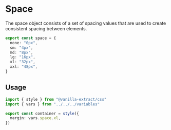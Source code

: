 
<Meta title="tokens/Space" />

# Space

The space object consists of a set of spacing values that are used to create consistent spacing between elements.

```ts
export const space = {
  none: "0px",
  sm: "4px",
  md: "8px",
  lg: "16px",
  xl: "32px",
  xxl: "48px",
}
```

## Usage

```ts
import { style } from "@vanilla-extract/css"
import { vars } from "../../../variables"

export const container = style({
  margin: vars.space.xl,
})
```
